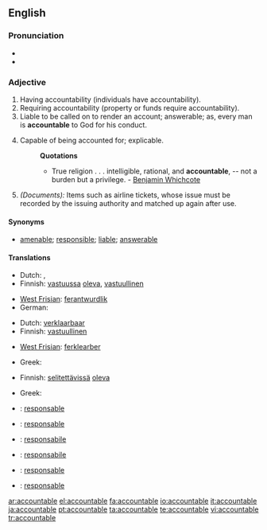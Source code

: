 ==English==

===Pronunciation===
* {{IPA|/ʌˈkaʊntəbl̩/}}
* {{SAMPA|/V"kaUnt@b@l/}}

===Adjective===
{{en-adj}}

# Having accountability (individuals have accountability).
# Requiring accountability (property or funds require accountability).
# Liable to be called on to render an account; answerable; as, every man is '''accountable''' to God for his conduct.
# {{rare}} Capable of being accounted for; explicable.
#: '''Quotations'''
#:* True religion . . . intelligible, rational, and '''accountable''', -- not a burden but a privilege. - [[w:Benjamin Whichcote|Benjamin Whichcote]]
# ''(Documents):'' Items such as airline tickets, whose issue must be recorded by the issuing authority and matched up again after use.

====Synonyms====
* [[amenable]]; [[responsible]]; [[liable]]; [[answerable]]

====Translations====
{{trans-top|Having accountability}}
* Dutch: {{t+|nl|verantwoordelijk}}, {{t+|nl|aansprakelijk}}
* Finnish: [[vastuussa]] [[oleva]], [[vastuullinen]]
{{trans-mid}}
* [[West Frisian]]: [[ferantwurdlik]]
* German: {{t+|de|verantwortlich}}
{{trans-bottom}}

{{trans-top|Requiring accountability}}
* Dutch: [[verklaarbaar]]
* Finnish: [[vastuullinen]]
{{trans-mid}}
* [[West Frisian]]: [[ferklearber]]
{{trans-bottom}}

{{trans-top|Liable to be called on to render an account}}
* Greek: {{t+|el|υπόλογος|sc=Grek}}
{{trans-mid}}
{{trans-bottom}}

{{trans-top|Capable of being accounted for; explicable}}
* Finnish: [[selitettävä|selitettävissä]] [[oleva]]
{{trans-mid}}
* Greek: {{t|el|ευεξήγητος|sc=Grek}}
{{trans-bottom}}

{{trans-top|Items such as airline tickets, whose issue must be recorded by the issuing authority and matched up again after use}}
{{trans-mid}}
{{trans-bottom}}

{{checktrans-top}}
* {{ttbc|Catalan}}: [[responsable]]
* {{ttbc|French}}: [[responsable]]
* {{ttbc|Interlingua}}: [[responsabile]]
{{trans-mid}}
* {{ttbc|Italian}}: [[responsabile]]
* {{ttbc|Portuguese}}: [[responsable]]
* {{ttbc|Spanish}}: [[responsable]]
{{trans-bottom}}

[[ar:accountable]]
[[el:accountable]]
[[fa:accountable]]
[[io:accountable]]
[[it:accountable]]
[[ja:accountable]]
[[pt:accountable]]
[[ta:accountable]]
[[te:accountable]]
[[vi:accountable]]
[[tr:accountable]]
